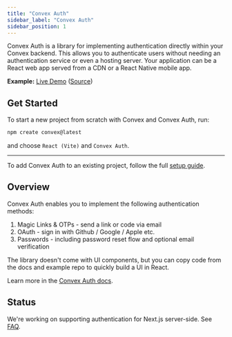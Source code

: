 ```yaml
---
title: "Convex Auth"
sidebar_label: "Convex Auth"
sidebar_position: 1
---
```


Convex Auth is a library for implementing authentication directly within your
Convex backend. This allows you to authenticate users without needing an
authentication service or even a hosting server. Your application can be a React
web app served from a CDN or a React Native mobile app.

**Example:** [Live Demo](https://labs.convex.dev/auth-example)
([Source](https://github.com/get-convex/convex-auth-example))

## Get Started

To start a new project from scratch with Convex and Convex Auth, run:

```sh
npm create convex@latest
```

and choose `React (Vite)` and `Convex Auth`.

---

To add Convex Auth to an existing project, follow the full
[setup guide](https://labs.convex.dev/auth/setup).

## Overview

Convex Auth enables you to implement the following authentication methods:

1. Magic Links & OTPs - send a link or code via email
2. OAuth - sign in with Github / Google / Apple etc.
3. Passwords - including password reset flow and optional email verification

The library doesn't come with UI components, but you can copy code from the docs
and example repo to quickly build a UI in React.

Learn more in the [Convex Auth docs](https://labs.convex.dev/auth).

## Status

<BetaAdmonition feature="Convex Auth" verb="is" />

We're working on supporting authentication for Next.js server-side. See
[FAQ](https://labs.convex.dev/auth/faq).
